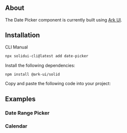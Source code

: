 <MDXHeader
  title="Date Picker"
  description="A date picker component with range and presets."
  docs="https://ark-ui.com/solid/docs/components/date-picker"
/>

<ComponentPreview name="date-picker-demo" />

## About

The Date Picker component is currently built using [Ark UI](https://ark-ui.com/).

## Installation

<Tabs defaultValue="cli">

<TabsList>
  <TabsTrigger value="cli">CLI</TabsTrigger>
  <TabsTrigger value="manual">Manual</TabsTrigger>
</TabsList>

<TabsContent value="cli">

```bash
npx solidui-cli@latest add date-picker
```

</TabsContent>

<TabsContent value="manual">
<Steps>

<Step>Install the following dependencies: </Step>

```bash
npm install @ark-ui/solid
```

<Step>Copy and paste the following code into your project: </Step>

<ComponentSource name="date-picker" />

</Steps>
</TabsContent>

</Tabs>

## Examples

### Date Range Picker

<ComponentPreview name="date-range-demo" />

### Calendar

<ComponentPreview name="calendar-demo" />
